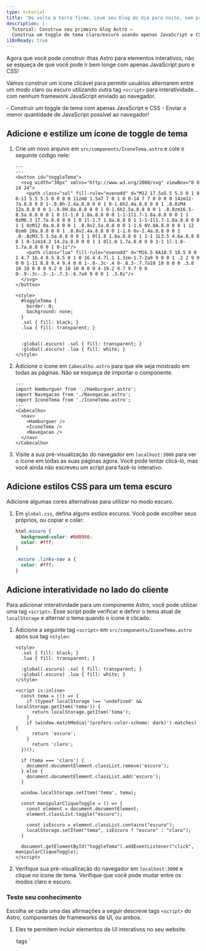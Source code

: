 ```yaml
---
type: tutorial
title: 'De volta à terra firme. Leve seu blog do dia para noite, sem precisar de ilhas!'
description: |-
  Tutorial: Construa seu primeiro blog Astro —
  Construa um toggle de tema claro/escuro usando apenas JavaScript e CSS
i18nReady: true
---
```



Agora que você pode construir ilhas Astro para elementos interativos, não se esqueça de que você pode ir bem longe com apenas JavaScript puro e CSS!

Vamos construir um ícone clicável para permitir usuários alternarem entre um modo claro ou escuro utilizando outra tag `<script>` para interatividade... com nenhum framework JavaScript enviado ao navegador.

<PreCheck>
  - Construir um toggle de tema com apenas JavaScript e CSS
  - Enviar a menor quantidade de JavaScript possível ao navegador!
</PreCheck>

## Adicione e estilize um ícone de toggle de tema

1. Crie um novo arquivo em `src/components/IconeTema.astro` e cole o seguinte código nele:

    ```astro title="src/components/IconeTema.astro"
    ---
    ---
    <button id="toggleTema">
      <svg width="30px" xmlns="http://www.w3.org/2000/svg" viewBox="0 0 24 24">
        <path class="sol" fill-rule="evenodd" d="M12 17.5a5.5 5.5 0 1 0 0-11 5.5 5.5 0 0 0 0 11zm0 1.5a7 7 0 1 0 0-14 7 7 0 0 0 0 14zm12-7a.8.8 0 0 1-.8.8h-2.4a.8.8 0 0 1 0-1.6h2.4a.8.8 0 0 1 .8.8zM4 12a.8.8 0 0 1-.8.8H.8a.8.8 0 0 1 0-1.6h2.5a.8.8 0 0 1 .8.8zm16.5-8.5a.8.8 0 0 1 0 1l-1.8 1.8a.8.8 0 0 1-1-1l1.7-1.8a.8.8 0 0 1 1 0zM6.3 17.7a.8.8 0 0 1 0 1l-1.7 1.8a.8.8 0 1 1-1-1l1.7-1.8a.8.8 0 0 1 1 0zM12 0a.8.8 0 0 1 .8.8v2.5a.8.8 0 0 1-1.6 0V.8A.8.8 0 0 1 12 0zm0 20a.8.8 0 0 1 .8.8v2.4a.8.8 0 0 1-1.6 0v-2.4a.8.8 0 0 1 .8-.8zM3.5 3.5a.8.8 0 0 1 1 0l1.8 1.8a.8.8 0 1 1-1 1L3.5 4.6a.8.8 0 0 1 0-1zm14.2 14.2a.8.8 0 0 1 1 0l1.8 1.7a.8.8 0 0 1-1 1l-1.8-1.7a.8.8 0 0 1 0-1z"/>
        <path class="lua" fill-rule="evenodd" d="M16.5 6A10.5 10.5 0 0 1 4.7 16.4 8.5 8.5 0 1 0 16.4 4.7l.1 1.3zm-1.7-2a9 9 0 0 1 .2 2 9 9 0 0 1-11 8.8 9.4 9.4 0 0 1-.8-.3c-.4 0-.8.3-.7.7a10 10 0 0 0 .3.8 10 10 0 0 0 9.2 6 10 10 0 0 0 4-19.2 9.7 9.7 0 0 0-.9-.3c-.3-.1-.7.3-.6.7a9 9 0 0 1 .3.8z"/>
      </svg>
    </button>

    <style>
      #toggleTema {
        border: 0;
        background: none;
      }
      .sol { fill: black; }
      .lua { fill: transparent; }
      

      :global(.escuro) .sol { fill: transparent; }
      :global(.escuro) .lua { fill: white; }
    </style>
    ```

2. Adicione o ícone em `Cabecalho.astro` para que ele seja mostrado em todas as páginas. Não se esqueça de importar o componente.

    ```astro title="src/components/Cabecalho.astro" ins={4,9}
    ---
    import Hamburguer from './Hamburguer.astro';
    import Navegacao from './Navegacao.astro';
    import IconeTema from './IconeTema.astro';
    ---
    <Cabecalho>
      <nav>
        <Hamburguer />
        <IconeTema />
        <Navegacao />
      </nav>
    </Cabecalho>
    ```

3. Visite a sua pré-visualização do navegador em `localhost:3000` para ver o ícone em todas as suas páginas agora. Você pode tentar clicá-lo, mas você ainda não escreveu um script para fazê-lo interativo.

## Adicione estilos CSS para um tema escuro

Adicione algumas cores alternativas para utilizar no modo escuro.

1. Em `global.css`, defina alguns estilos escuros. Você pode escolher seus próprios, ou copiar e colar:

    ```css title="src/styles/global.css"
    html.escuro {
      background-color: #0d0950;
      color: #fff;
    }

    .escuro .links-nav a {
      color: #fff;
    }
    ```

## Adicione interatividade no lado do cliente

Para adicionar interatividade para um componente Astro, você pode utilizar uma tag `<script>`. Esse script pode verificar e definir o tema atual de `localStorage` e alternar o tema quando o ícone é clicado. 

1. Adicione a seguinte tag `<script>` em `src/components/IconeTema.astro` após sua tag `<style>`:

    ```astro title="src/components/IconeTema.astro" ins={9-37}
    <style>
      .sol { fill: black; }
      .lua { fill: transparent; }

      :global(.escuro) .sol { fill: transparent; }
      :global(.escuro) .lua { fill: white; }
    </style>

    <script is:inline>
      const tema = (() => {
        if (typeof localStorage !== 'undefined' && localStorage.getItem('tema')) {
          return localStorage.getItem('tema');
        }
        if (window.matchMedia('(prefers-color-scheme: dark)').matches) {
          return 'escuro';
        }
          return 'claro';
      })();
          
      if (tema === 'claro') {
        document.documentElement.classList.remove('escuro');
      } else {
        document.documentElement.classList.add('escuro');
      }

      window.localStorage.setItem('tema', tema);

      const manipularCliqueToggle = () => {
        const element = document.documentElement;
        element.classList.toggle("escuro");
        
        const isEscuro = element.classList.contains("escuro");
        localStorage.setItem("tema", isEscuro ? "escuro" : "claro");
      }

      document.getElementById("toggleTema").addEventListener("click", manipularCliqueToggle);
    </script>
    ```

2. Verifique sua pré-visualização do navegador em `localhost:3000` e clique no ícone de tema. Verifique que você pode mudar entre os modos claro e escuro.



<Box icon="question-mark">

### Teste seu conhecimento

Escolha se cada uma das afirmações a seguir descreve tags `<script>` do Astro, componentes de frameworks de UI, ou ambos.

1. Eles te permitem incluir elementos de UI interativos no seu website.

    <MultipleChoice>
      <Option>
        tags `<script>` do Astro
      </Option>
      <Option>
        componentes de frameworks de UI
      </Option>
      <Option isCorrect>
        ambos
      </Option>
    </MultipleChoice>

2. Eles irão criar elementos estáticos no seu site a não ser que você inclua `client:` para enviar seu JavaScript para o cliente e executá-lo no navegador.

    <MultipleChoice>
      <Option>
        tags `<script>` do Astro
      </Option>
      <Option isCorrect>
        componentes de frameworks de UI
      </Option>
      <Option>
        ambos
      </Option>
    </MultipleChoice>

3. Eles te permitem "testar" um novo framework sem precisar iniciar um projeto completamente novo utilizando seu conjunto de tecnologias.

    <MultipleChoice>
      <Option>
        tags `<script>` do Astro
      </Option>
      <Option isCorrect>
        componentes de frameworks de UI
      </Option>
      <Option>
        ambos
      </Option>
    </MultipleChoice>

4. Eles te permitem reutilizar código que você escreveu em outros frameworks e você pode frequentemente só colocá-los diretamente no seu site.

    <MultipleChoice>
      <Option>
        tags `<script>` do Astro
      </Option>
      <Option isCorrect>
        componentes de frameworks de UI
      </Option>
      <Option>
        ambos
      </Option>
    </MultipleChoice>

5. Eles te permitem adicionar interatividade sem precisar conhecer ou aprender qualquer outro framework JavaScript.

    <MultipleChoice>
      <Option isCorrect>
        tags `<script>` do Astro
      </Option>
      <Option>
        componentes de frameworks de UI
      </Option>
      <Option>
        ambos
      </Option>
    </MultipleChoice>
</Box>

<Box icon="check-list">

## Checklist

<Checklist>
- [ ] Eu posso utilizar JavaScript para interatividade quando eu não quero adicionar um framework.
</Checklist>
</Box>

### Recursos

- [`<script>` no lado do cliente no Astro](/pt-br/guides/client-side-scripts/)
